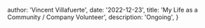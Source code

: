 
  author: 'Vincent Villafuerte',
  date: '2022-12-23',
  title: 'My Life as a Community / Company Volunteer',
  description:
    'Ongoing',
}
